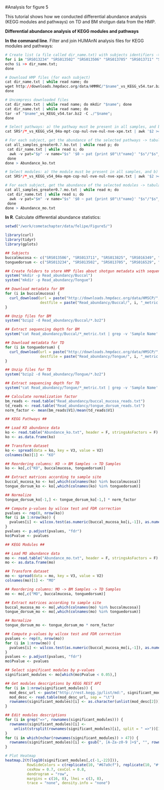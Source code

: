 #Analysis for figure 5

This tutorial shows how we conducted differential abundance analysis (KEGG modules and pathways) on TD and BM shotgun data from the HMP. 

**Differential abundance analysis of KEGG modules and pathways**

**In the command line**. Filter and join HUMAnN analysis files for KEGG modules and pathways:
```r
# Create list (a file called dir_name.txt) with subjects identifiers -> which will be used to download subjects HUMAnN analysis results from HMP and naming of folders to store these results files
for i in "SRS013234" "SRS013502" "SRS013506" "SRS013705" "SRS013711" "SRS013825" "SRS016349" "SRS016529" "SRS016533" "SRS016600" "SRS017080" "SRS017127" "SRS017209" "SRS017215" "SRS017533" "SRS017537" "SRS017713" "SRS018145" "SRS018439" "SRS021496"; do 
echo $i >> dir_name.txt;
done

# Download HMP files (for each subject)
cat dir_name.txt | while read name; do 
wget http://downloads.hmpdacc.org/data/HMMRC/"$name"_vs_KEGG_v54.tar.bz2;
done

# Uncompress downloaded files
cat dir_name.txt | while read name; do mkdir "$name"; done
cat dir_name.txt | while read name; do
tar -xf "$name"_vs_KEGG_v54.tar.bz2 -C ./"$name";
done

# Select pathways: a) the pathway must be present in all samples, and b) the coverage must be >= 0.7 for at least one sample
cat SRS*/*_vs_KEGG_v54_04a-mpt-cop-nul-nve-nul-nve-xpe.txt | awk '$2 >= 0.7 {print $1}' | sort | uniq -c | awk -F " " '$1 == 20 {print $2}' | sed "$ d" > all_samples_greater0.7.ko.txt

# For each subject, get the abundance of the selected pathways -> tabular output follows [pathway_ko, pathway_abundance, subject]
cat all_samples_greater0.7.ko.txt | while read p; do
 cat dir_name.txt | while read s; do
  awk -v pat="$p" -v name="$s" '$0 ~ pat {print $0"\t"name}' "$s"/"$s"_vs_KEGG_v54_04b-mpt-cop-nul-nve-nul-nve.txt;
 done
done > Abundance_ko.txt

# Select modules: a) the module must be present in all samples, and b) the coverage must be >= 0.7 for at least one sample
cat SRS*/*_vs_KEGG_v54_04a-mpm-cop-nul-nve-nul-nve-xpe.txt | awk '$2 >= 0.7 {print $1}' | sort | uniq -c | awk -F " " '$1 == 20 {print $2}' | sed "$ d" > all_samples_greater0.7.mo.txt

# For each subject, get the abundance of the selected modules -> tabular output follows [module_mo, pathway_abundance, subject]
cat all_samples_greater0.7.mo.txt | while read m; do
 cat dir_name.txt | while read s; do
  awk -v pat="$m" -v name="$s" '$0 ~ pat {print $0"\t"name}' "$s"/"$s"_vs_KEGG_v54_04b-mpm-cop-nul-nve-nul-nve.txt; 
 done
done > Abundance_mo.txt
```

**In R**. Calculate differential abundance statistics:
```r
setwd("/work/cometachapter/data/felipe/Figure5/")

library(curl)
library(tidyr)
library(gplots)

## Subjects
buccalmucosa <- c("SRS013506", "SRS013711", "SRS013825", "SRS016349", "SRS016533", "SRS016600", "SRS017080", "SRS017127", "SRS017215", "SRS017537")
tonguedorsum <- c("SRS013234", "SRS013502", "SRS013705", "SRS016529", "SRS017209", "SRS017533", "SRS017713", "SRS018145", "SRS018439", "SRS021496")

## Create folders to store HMP files about shotgun metadata with sequencing depth
system("mkdir -p Read_abundancy/Buccal")
system("mkdir -p Read_abundancy/Tongue")

## Download metadata for BM
for (i in buccalmucosa) { 
  curl_download(url = paste("http://downloads.hmpdacc.org/data/HMSCP/", i, "/", i, "_metric.txt.bz2", sep = ""), 
                destfile = paste("Read_abundancy/Buccal/", i, "_metric.txt.bz2", sep = ""))
}

## Unzip files for BM
system("bzip2 -d Read_abundancy/Buccal/*.bz2")

## Extract sequencing depth for BM
system("cat Read_abundancy/Buccal/*_metric.txt | grep -v 'Sample Name' | cut -f2 > Read_abundancy/buccal_mucosa_reads.txt")

## Download metadata for TD
for (i in tonguedorsum) { 
  curl_download(url = paste("http://downloads.hmpdacc.org/data/HMSCP/", i, "/", i, "_metric.txt.bz2", sep = ""), 
                destfile = paste("Read_abundancy/Tongue/", i, "_metric.txt.bz2", sep = ""))
}

## Unzip files for TD
system("bzip2 -d Read_abundancy/Tongue/*.bz2")

## Extract sequencing depth for TD
system("cat Read_abundancy/Tongue/*_metric.txt | grep -v 'Sample Name' | cut -f2 > Read_abundancy/tongue_dorsum_reads.txt")

## Calculate normalization factor
bm_reads <- read.table("Read_abundancy/buccal_mucosa_reads.txt")
td_reads <- read.table("Read_abundancy/tongue_dorsum_reads.txt")
norm_factor <- mean(bm_reads$V1)/mean(td_reads$V1)

## KEGG Pathways ##

## Load KO abundance data
ko <- read.table("Abundance_ko.txt", header = F, stringsAsFactors = F)
ko <- as.data.frame(ko)

## Transform dataset
ko <- spread(data = ko, key = V3, value = V2)
colnames(ko)[1] <- "KO"

## Reordering columns: KO -> BM Samples -> TD Samples
ko <- ko[,c("KO", buccalmucosa, tonguedorsum)]

## Extract matrices according to sample site
buccal_mucosa_ko <- ko[,which(colnames(ko) %in% buccalmucosa)]
tongue_dorsum_ko <- ko[,which(colnames(ko) %in% tonguedorsum)]

## Normalize
tongue_dorsum_ko[-1,] <- tongue_dorsum_ko[-1,] * norm_factor

## Compute p-values by wilcox test and FDR correction
pvalues <- rep(0, nrow(ko))
for (i in 1:nrow(ko)) {
  pvalues[i] <- wilcox.test(as.numeric(buccal_mucosa_ko[i,-1]), as.numeric(tongue_dorsum_ko[i,-1]))$p.value
}
pvalues <- p.adjust(pvalues, "fdr")
ko$Pvalue <- pvalues

## KEGG Modules ##

## Load MO abundance data
mo <- read.table("Abundance_mo.txt", header = F, stringsAsFactors = F)
mo <- as.data.frame(mo)

## Transform dataset
mo <- spread(data = mo, key = V3, value = V2)
colnames(mo)[1] <- "MO"

## Reordering columns: MO -> BM Samples -> TD Samples
mo <- mo[,c("MO", buccalmucosa, tonguedorsum)]

## Extract matrices according to sample site
buccal_mucosa_mo <- mo[,which(colnames(mo) %in% buccalmucosa)]
tongue_dorsum_mo <- mo[,which(colnames(mo) %in% tonguedorsum)]

## Normalize
tongue_dorsum_mo <- tongue_dorsum_mo * norm_factor

## Compute p-values by wilcox test and FDR correction
pvalues <- rep(0, nrow(mo))
for (i in 1:nrow(mo)) {
  pvalues[i] <- wilcox.test(as.numeric(buccal_mucosa_mo[i,-1]), as.numeric(tongue_dorsum_mo[i,-1]))$p.value
}
pvalues <- p.adjust(pvalues, "fdr")
mo$Pvalue <- pvalues

## Select significant modules by p-values
significant_modules <- mo[which(mo$Pvalue < 0.05),]

## Get modules descriptions by KEGG REST API
for (i in 1:nrow(significant_modules)) {
  mod_desc_url <- paste("http://rest.kegg.jp/list/md:", significant_modules$MO[i], sep = "")
  mod_desc <- read.table(mod_desc_url, sep = "\t")
  rownames(significant_modules)[i] <- as.character(unlist(mod_desc[2]))
}

## Edit modules descriptions
for (i in grep("=>", rownames(significant_modules))) {
  rownames(significant_modules)[i] <- 
    unlist(strsplit(rownames(significant_modules)[i], split = " =>"))[1]
}
for (i in which(nchar(rownames(significant_modules)) > 47)) {
  rownames(significant_modules)[i] <- gsub(", [A-Za-z0-9 ]+$", "", rownames(significant_modules)[i])
}

# Plot Heatmap
heatmap.2(t(log10(significant_modules[,c(-1,-22)])),
          RowSideColors = c(replicate(10, "#67a9cf"), replicate(10, "#fc8d59")),
          cexRow = 0.7, cexCol = 0.8,
          dendrogram = "row",
          margins = c(16, 8), lhei = c(3, 8),
          trace = "none", density.info = "none")
```
